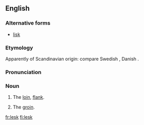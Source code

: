 ==English==
===Alternative forms===
*[[lisk]]

===Etymology===
Apparently of Scandinavian origin: compare Swedish {{term|ljumske}}, Danish {{term|lyske}}.

===Pronunciation===
{{IPA|/lɛsk/}}

===Noun===
{{en-noun}}

# {{dialectal}} The [[loin]], [[flank]].
# {{dialectal}} The [[groin]].

[[fr:lesk]]
[[fi:lesk]]